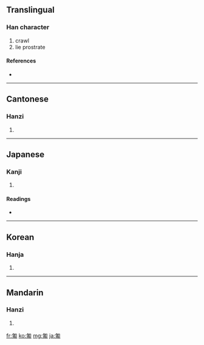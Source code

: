 ==Translingual==

===Han character===
{{Han char|rn=20|rad=勹|as=07|sn=9|four=2722<sub>0</sub>|canj=心戈十月 (PIJB)}}

# crawl
# lie prostrate

====References====
* {{Han ref|kx=0151.170|dkj=02527|dj=0340.230|hdz=10259.040|uh=530D|ud=21261|bh=AB6D|bd=43885}}

----

==Cantonese==

===Hanzi===
{{yue-hanzi|jyut=|y=pou4}}

# {{defn|Cantonese|sort=勹07}}

----

==Japanese==

===Kanji===
{{ja-kanji|grade=|rs=勹07}}

# {{defn|Japanese|sort=勹07}}

====Readings====
* {{ja-readings|on=[[ほ]] (ho)|kun=[[はう]] (hau)}}

----

==Korean==

===Hanja===
{{ko-hanja|hangeul=포|rv=po|mr=p'o}}

# {{defn|Korean|sort=勹07}}

----

==Mandarin==

===Hanzi===
{{cmn-hanzi|pin=[[pú]] ([[pu2]])|wg=p'u<sup>2</sup>}}

# {{defn|Mandarin|sort=勹07}}

[[fr:匍]]
[[ko:匍]]
[[mg:匍]]
[[ja:匍]]